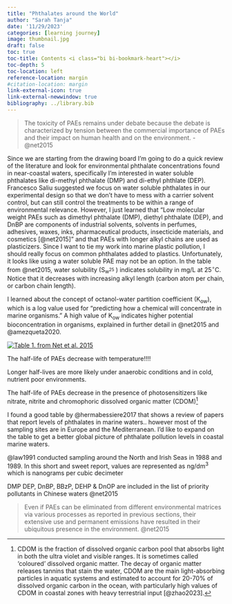```yaml
---
title: "Phthalates around the World"
author: "Sarah Tanja"
date: '11/29/2023'
categories: [learning journey]
image: thumbnail.jpg
draft: false
toc: true
toc-title: Contents <i class="bi bi-bookmark-heart"></i>
toc-depth: 5
toc-location: left
reference-location: margin
#citation-location: margin
link-external-icon: true
link-external-newwindow: true
bibliography: ../library.bib
---
```


> The toxicity of PAEs remains under debate because the debate is characterized by tension between the commercial importance of PAEs and their impact on human health and on the environment. - @net2015

Since we are starting from the drawing board I'm going to do a quick review of the literature and look for environmental phthalate concentrations found in near-coastal waters, specifically I'm interested in water soluble phthalates like di-methyl phthalate (DMP) and di-ethyl phthlate (DEP). Francesco Saliu suggested we focus on water soluble phthalates in our experimental design so that we don't have to mess with a carrier solvent control, but can still control the treatments to be within a range of environmental relevance. However, I just learned that "Low molecular weight PAEs such as dimethyl phthalate (DMP), diethyl phthalate (DEP), and DnBP are components of industrial solvents, solvents in perfumes, adhesives, waxes, inks, pharmaceutical products, insecticide materials, and cosmetics [@net2015]" and that PAEs with longer alkyl chains are used as plasticizers. Since I want to tie my work into marine plastic pollution, I should really focus on common phthalates added to plastics. Unfortunately, it looks like using a water soluble PAE may not be an option. In the table from @net2015, water solubility (S~w^25^~ ) indicates solubility in mg/L at 25$^\circ$C. Notice that it decreases with increasing alkyl length (carbon atom per chain, or carbon chain length).

I learned about the concept of octanol-water partition coefficient (K~ow~), which is a log value used for "predicting how a chemical will concentrate in marine organisms." A high value of K~ow~ indicates higher potential bioconcentration in organisms, explained in further detail in @net2015 and @amezqueta2020.

[![Table 1. from Net et al. 2015](net2015-table1.png)](https://pubs.acs.org/doi/epdf/10.1021/es505233b)

::: callout-important
The half-life of PAEs decrease with temperature!!!!

Longer half-lives are more likely under anaerobic conditions and in cold, nutrient poor environments.

The half-life of PAEs decrease in the presence of photosensitizers like nitrate, nitrite and chromophoric dissolved organic matter (CDOM)[^1]
:::

[^1]: CDOM is the fraction of dissolved organic carbon pool that absorbs light in both the ultra violet and visible ranges. It is sometimes called 'coloured' dissolved organic matter. The decay of organic matter releases tannins that stain the water, CDOM are the main light-absorbing particles in aquatic systems and estimated to account for 20-70% of dissolved organic carbon in the ocean, with particularly high values of CDOM in coastal zones with heavy terrestrial input [@zhao2023].

I found a good table by @hermabessiere2017 that shows a review of papers that report levels of phthalates in marine waters.. however most of the sampling sites are in Europe and the Mediterranean. I'd like to expand on the table to get a better global picture of phthalate pollution levels in coastal marine waters.

@law1991 conducted sampling around the North and Irish Seas in 1988 and 1989. In this short and sweet report, values are represented as ng/dm^3^ which is nanograms per cubic decimeter

DMP DEP, DnBP, BBzP, DEHP & DnOP are included in the list of priority pollutants in Chinese waters @net2015

> Even if PAEs can be eliminated from different environmental matrices via various processes as reported in previous sections, their extensive use and permanent emissions have resulted in their ubiquitous presence in the environment. @net2015
